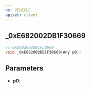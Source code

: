 ```yaml
---
ns: VEHICLE
apiset: client
---
```

## _0xE682002DB1F30669

```c
// 0xE682002DB1F30669
void _0xE682002DB1F30669(Any p0);
```


## Parameters
* **p0**: